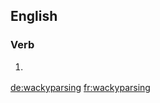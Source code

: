 ==English==

===Verb===
{{head|en|present participle}}

# {{label|en|Internet|slang}} {{present participle of|wackyparse|lang=en|nocat=1}}

[[de:wackyparsing]]
[[fr:wackyparsing]]